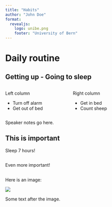 ```yaml
---
title: "Habits"
author: "John Doe"
format:
  revealjs:
    logo: unibe.png
    footer: "University of Bern"
---
```


# Daily routine

## Getting up - Going to sleep

:::: {.columns}

::: {.column width="40%"}
Left column

- Turn off alarm
- Get out of bed

:::

::: {.column width="60%"}
Right column
 
- Get in bed
- Count sheep

:::

::::

::: {.notes}
Speaker notes go here.
:::

## This is important {.center}

Sleep 7 hours!

## {.center}

::: {.r-fit-text}
Even more important!
:::

## {.center}

Here is an image:

![](unibe.png){.r-stretch}

Some text after the image.